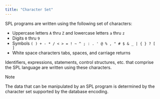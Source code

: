 ```yaml
---
title: "Character Set"
---
```


<div id="character_set" class="registered_link"></div>

SPL programs are written using the following set of characters:

-   Uppercase letters `A` thru `Z` and lowercase letters `a` thru `z`
-   Digits `0` thru `9`
-   Symbols `( ) + - * / < > = ! ~ ^ ; : . ' @ % , " # $ & _ | { } ? [ ]`
-   White space characters tabs, spaces, and carriage returns

Identifiers, expressions, statements, control structures, etc. that comprise the SPL language are written using these characters.

<div class="note">

<div class="title">

Note

</div>

The data that can be manipulated by an SPL program is determined by the character set supported by the database encoding.

</div>
